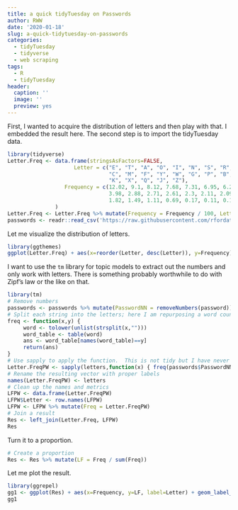 ```yaml
---
title: a quick tidyTuesday on Passwords
author: RWW
date: '2020-01-18'
slug: a-quick-tidytuesday-on-passwords
categories:
  - tidyTuesday
  - tidyverse
  - web scraping
tags:
  - R
  - tidyTuesday
header:
  caption: ''
  image: ''
  preview: yes
---
```


First, I wanted to acquire the distribution of letters and then play with that.  I embedded the result here.  The second step is to import the tidyTuesday data.

```r
library(tidyverse)
Letter.Freq <- data.frame(stringsAsFactors=FALSE,
                     Letter = c("E", "T", "A", "O", "I", "N", "S", "R", "H", "D", "L", "U",
                                "C", "M", "F", "Y", "W", "G", "P", "B", "V",
                                "K", "X", "Q", "J", "Z"),
                  Frequency = c(12.02, 9.1, 8.12, 7.68, 7.31, 6.95, 6.28, 6.02, 5.92, 4.32,
                                3.98, 2.88, 2.71, 2.61, 2.3, 2.11, 2.09, 2.03,
                                1.82, 1.49, 1.11, 0.69, 0.17, 0.11, 0.1, 0.07)
               )
Letter.Freq <- Letter.Freq %>% mutate(Frequency = Frequency / 100, Letter = tolower(Letter))
passwords <- readr::read_csv('https://raw.githubusercontent.com/rfordatascience/tidytuesday/master/data/2020/2020-01-14/passwords.csv')
```

Let me visualize the distribution of letters.

```r
library(ggthemes)
ggplot(Letter.Freq) + aes(x=reorder(Letter, desc(Letter)), y=Frequency) + geom_col() + coord_flip() + theme_economist() + labs(x="")
```

I want to use the `tm` library for topic models to extract out the numbers and only work with letters.  There is something probably worthwhile to do with Zipf's law or the like on that.

```r
library(tm)
# Remove numbers
passwords <- passwords %>% mutate(PasswordNN = removeNumbers(password))
# Split each string into the letters; here I am repurposing a word count function
freq <- function(x,y) {
     word <- tolower(unlist(strsplit(x,"")))
     word_table <- table(word)
     ans <- word_table[names(word_table)==y]
     return(ans)
}
# Use sapply to apply the function.  This is not tidy but I have never sat down with map
Letter.FreqPW <- sapply(letters,function(x) { freq(passwords$PasswordNN, x) } )
# Rename the resulting vector with proper labels
names(Letter.FreqPW) <- letters
# Clean up the names and metrics
LFPW <- data.frame(Letter.FreqPW)
LFPW$Letter <- row.names(LFPW)
LFPW <- LFPW %>% mutate(Freq = Letter.FreqPW)
# Join a result
Res <- left_join(Letter.Freq, LFPW)
Res
```

Turn it to a proportion.

```r
# Create a proportion
Res <- Res %>% mutate(LF = Freq / sum(Freq))
```

Let me plot the result.

```r
library(ggrepel)
gg1 <- ggplot(Res) + aes(x=Frequency, y=LF, label=Letter) + geom_label_repel(fill="white") + labs(x="Language Frequency", y="Frequency in Password", title="Password Letters vs. English Letter Frequency") + coord_equal() + geom_abline(slope=1, intercept=0) + ggthemes::theme_economist() 
gg1
```
